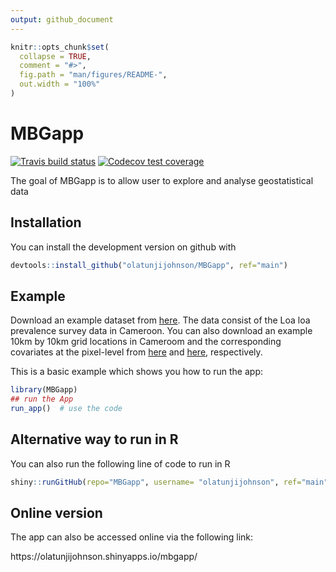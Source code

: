 ```yaml
---
output: github_document
---
```


<!-- README.md is generated from README.Rmd. Please edit that file -->

```r
knitr::opts_chunk$set(
  collapse = TRUE,
  comment = "#>",
  fig.path = "man/figures/README-",
  out.width = "100%"
)
```

# MBGapp

<!-- badges: start -->
[![Travis build status](https://travis-ci.org/olatunjijohnson/MBGapp.svg?branch=main)](https://travis-ci.org/olatunjijohnson/MBGapp)
[![Codecov test coverage](https://codecov.io/gh/olatunjijohnson/MBGapp/branch/master/graph/badge.svg)](https://codecov.io/gh/olatunjijohnson/MBGapp?branch=main)
<!-- badges: end -->

The goal of MBGapp is to allow user to explore and analyse geostatistical data

## Installation

<!-- You can install the released version of MBGapp from [CRAN](https://CRAN.R-project.org) with: -->

<!-- ``` r -->
<!-- install.packages("MBGapp") -->
<!-- ``` -->

You can install the development version on github with 

``` r
devtools::install_github("olatunjijohnson/MBGapp", ref="main")
```

## Example

Download an example dataset from [here](https://drive.google.com/uc?export=download&id=1nGRuw-UUFYbG0Wl4XD4noxaNb1iyyky9). The data consist of the Loa loa prevalence survey data in Cameroon. You can also download an example 10km by 10km grid locations in Cameroom and the corresponding covariates at the pixel-level from [here](https://drive.google.com/uc?export=download&id=1-P880pttLqOlyQnW6_K1MPsEQo_Gh4zM) and [here](https://drive.google.com/uc?export=download&id=1fe5i08xIghPP_kHUHiL0SNT1usa8L-OD), respectively.

This is a basic example which shows you how to run the app:

```r
library(MBGapp)
## run the App
run_app()  # use the code
```

## Alternative way to run in R

You can also run the following line of code to run in R

```r
shiny::runGitHub(repo="MBGapp", username= "olatunjijohnson", ref="main", subdir = "inst/MBGapp")
```


## Online version

The app can also be accessed online via the following link:

https://olatunjijohnson.shinyapps.io/mbgapp/
